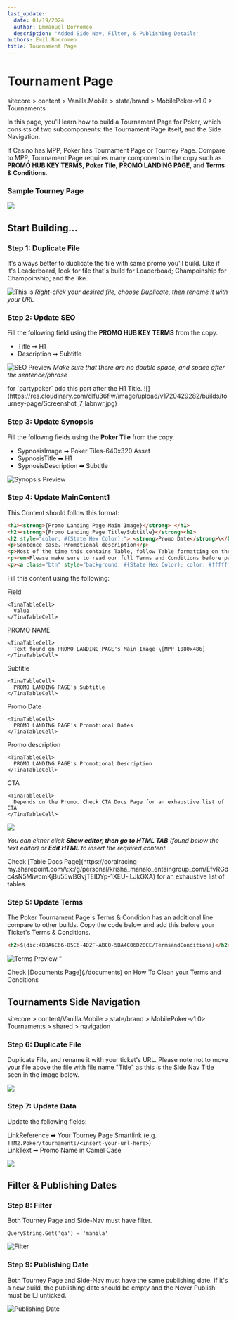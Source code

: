 ```yaml
---
last_update:
  date: 01/19/2024
  author: Emmanuel Borromeo
  description: 'Added Side Nav, Filter, & Publishing Details'
authors: Emil Borromeo
title: Tournament Page
---
```


# Tournament Page

<Admonition type="info" title="Sitecore Path">
  sitecore > content > Vanilla.Mobile > state/brand > MobilePoker-v1.0 > Tournaments
</Admonition>

In this page, you'll learn how to build a Tournament Page for Poker, which consists of two subcomponents: the Tournament Page itself, and the Side Navigation.

If Casino has MPP, Poker has Tournament Page or Tourney Page. Compare to MPP, Tournament Page requires many components in the copy such as **PROMO HUB KEY TERMS**, **Poker Tile**, **PROMO LANDING PAGE**, and **Terms & Conditions**.

### Sample Tourney Page

<img src="https://res.cloudinary.com/dlfu36fiw/image/upload/v1714546346/builds/tourney-page/tourney-sample_lvc9fb.png" />

## Start Building...

### Step 1: Duplicate File

It's always better to duplicate the file with same promo you'll build. Like if it's Leaderboard, look for file that's build for Leaderboad; Champoinship for Champoinship; and the like.

![This is](https://res.cloudinary.com/dlfu36fiw/image/upload/v1709887577/builds/tourney-page/drb7dk589mvcorz7sgjc.png)
*Right-click your desired file, choose Duplicate, then rename it with your URL*

### Step 2: Update SEO

Fill the following field using the **PROMO HUB KEY TERMS** from the copy.

* Title ➡ H1
* Description ➡ Subtitle

![SEO Preview](https://res.cloudinary.com/dlfu36fiw/image/upload/v1709887513/builds/tourney-page/te7m43qzxluw1g0uvsxc.png)
*Make sure that there are no double space, and space after the sentence/phrase*

<Admonition type="note" title="Note">
  for `partypoker` add this part after the H1 Title. ![](https://res.cloudinary.com/dlfu36fiw/image/upload/v1720429282/builds/tourney-page/Screenshot_7_labnwr.jpg)
</Admonition>

### Step 3: Update Synopsis

Fill the followng fields using the **Poker Tile** from the copy.

* SypnosisImage ➡ Poker Tiles-640x320 Asset
* SypnosisTitle ➡ H1
* SypnosisDescription ➡ Subtitle

![Synopsis Preview](https://res.cloudinary.com/dlfu36fiw/image/upload/v1709887514/builds/tourney-page/tqrfbhkeghgw8ac3onfd.png)

### Step 4: Update MainContent1

This Content should follow this format:

```html
<h1><strong>{Promo Landing Page Main Image}</strong> </h1>
<h2><strong>{Promo Landing Page Title/Subtitle}</strong><h2>
<h2 style="color: #(State Hex Color);"> <strong>Promo Date</strong>\</h2>
<p>Sentence case. Promotional description</p>
<p>Most of the time this contains Table, follow Table formatting on the link provided below.</p>
<p><em>Please make sure to read our full Terms and Conditions before participating in this promotion.</em></p>
<p><a class="btn" style="background: #{State Hex Color); color: #ffffff;" href="{SmartLink}">{CTA}</a></p>
```

Fill this content using the following:

<TinaTable topHeader={true}>
  <TinaTableRow>
    <TinaTableCell>
      Field
    </TinaTableCell>

    <TinaTableCell>
      Value
    </TinaTableCell>
  </TinaTableRow>

  <TinaTableRow>
    <TinaTableCell>
      PROMO NAME
    </TinaTableCell>

    <TinaTableCell>
      Text found on PROMO LANDING PAGE's Main Image \[MPP 1080x486]
    </TinaTableCell>
  </TinaTableRow>

  <TinaTableRow>
    <TinaTableCell>
      Subtitle
    </TinaTableCell>

    <TinaTableCell>
      PROMO LANDING PAGE's Subtitle
    </TinaTableCell>
  </TinaTableRow>

  <TinaTableRow>
    <TinaTableCell>
      Promo Date
    </TinaTableCell>

    <TinaTableCell>
      PROMO LANDING PAGE's Promotional Dates
    </TinaTableCell>
  </TinaTableRow>

  <TinaTableRow>
    <TinaTableCell>
      Promo description
    </TinaTableCell>

    <TinaTableCell>
      PROMO LANDING PAGE's Promotional Description
    </TinaTableCell>
  </TinaTableRow>

  <TinaTableRow>
    <TinaTableCell>
      CTA
    </TinaTableCell>

    <TinaTableCell>
      Depends on the Promo. Check CTA Docs Page for an exhaustive list of CTA
    </TinaTableCell>
  </TinaTableRow>
</TinaTable>

<img src="https://res.cloudinary.com/dlfu36fiw/image/upload/v1714548861/builds/tourney-page/tourney-main-content-sample_vub6gs.png" />

*You can either click **Show editor, then go to HTML TAB** (found below the text editor) or **Edit HTML** to insert the required content.*

<Admonition type="info" title="Info">
  Check [Table Docs Page](https://coralracing-my.sharepoint.com/\:x:/g/personal/krisha_manalo_entaingroup_com/EfvRGdc4sN5MiwcmKjBu55wBGvjTEIDYp-1XEU-iLJkGXA) for an exhaustive list of tables.
</Admonition>

### Step 5: Update Terms

The Poker Tournament Page's Terms & Condition has an additional line compare to other builds. Copy the code below and add this before your Ticket's Terms & Conditions.

```html
<h2>${dic:4BBA6E66-85C6-4D2F-ABC0-5BA4C06D20CE/TermsandConditions}</h2>
```

![Terms Preview "](https://res.cloudinary.com/dlfu36fiw/image/upload/v1709887578/builds/tourney-page/hx86sqn1itxibt1api2f.png)

<Admonition type="info" title="Info">
  Check [Documents Page](./documents) on How To Clean your Terms and Conditions
</Admonition>

## Tournaments Side Navigation

<Admonition type="info" title="Sitecore path">
  sitecore > content/Vanilla.Mobile > state/brand > MobilePoker-v1.0> Tournaments > shared > navigation
</Admonition>

### Step 6: Duplicate File

Duplicate File, and rename it with your ticket's URL. Please note not to move your file above the file with file name "Title" as this is the Side Nav Title seen in the image below.

<img src="https://res.cloudinary.com/dlfu36fiw/image/upload/v1714549263/builds/tourney-page/nav_im8ezy.png" />

### Step 7: Update Data

Update the following fields:

LinkReference ➡ Your Tourney Page Smartlink (e.g. `!!M2.Poker/tournaments/<insert-your-url-here>`)\
LinkText ➡ Promo Name in Camel Case

<img src="https://res.cloudinary.com/dlfu36fiw/image/upload/v1714549374/builds/tourney-page/nav-fields_snxafj.png" />

## Filter & Publishing Dates

### Step 8: Filter

Both Tourney Page and Side-Nav must have filter.

```
QueryString.Get('qa') = 'manila'
```

![Filter](https://res.cloudinary.com/dlfu36fiw/image/upload/v1709887515/builds/tourney-page/euylgiqmrounim8ukfis.png)

### Step 9: Publishing Date

Both Tourney Page and Side-Nav must have the same publishing date. If it's a new build, the publishing date should be empty and the Never Publish must be ▢ unticked.

![Publishing Date](https://res.cloudinary.com/dlfu36fiw/image/upload/v1709887516/builds/tourney-page/e6ohberwn0fhulvbqtrl.png)
